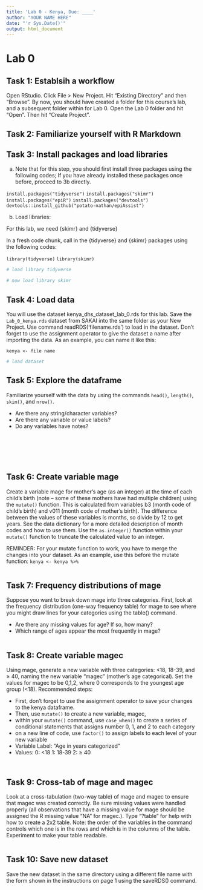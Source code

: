 ```yaml
---
title: 'Lab 0 - Kenya, Due: ____'
author: "YOUR NAME HERE"
date: "'r Sys.Date()'"
output: html_document
---
```


# Lab 0 {.tabset}

## Task 1: Establsih a workflow

Open RStudio. Click File > New Project. Hit “Existing Directory” and then “Browse”. By now, you should have created a folder for this course’s lab, and a subsequent folder within for Lab 0. Open the Lab 0 folder and hit “Open”. Then hit “Create Project”.

## Task 2: Familiarize yourself with R Markdown


## Task 3: Install packages and load libraries

a. Note that for this step, you should first install three packages using the following codes; If you have already installed these packages once before, proceed to 3b directly.

`install.packages("tidyverse")`
`install.packages("skimr")`
`install.packages("epiR")`
`install.packages("devtools")`
`devtools::install_github("potato-nathan/epiAssist")`

b. Load libraries:

For this lab, we need {skimr} and {tidyverse}


In a fresh code chunk, call in the {tidyverse} and {skimr} packages using the following codes:

`library(tidyverse)`
`library(skimr)`

```r
# load library tidyverse

# now load library skimr

```


## Task 4: Load data

You will use the dataset kenya_dhs_dataset_lab_0.rds for this lab. Save the `Lab_0_kenya.rds` dataset from SAKAI into the same folder as your New Project.  Use command readRDS(‘filename.rds’) to load in the dataset. Don’t forget to use the assignment operator to give the dataset a name after importing the data. As an example, you can name it like this:

`kenya <- file name` 

```r
# load dataset

```



## Task 5: Explore the dataframe

Familiarize yourself with the data by using the commands `head()`, `length()`, `skim()`, and `nrow()`.

* Are there any string/character variables?
* Are there any variable or value labels? 
* Do any variables have notes? 

```r

```

```r

```

```r

```

```r

```


```r

```

```r

```



## Task 6: Create variable mage

Create a variable mage for mother’s age (as an integer) at the time of each child’s birth (note – some of these mothers have had multiple children) using the `mutate()` function. This is calculated from variables b3 (month code of child’s birth) and v011 (month code of mother’s birth). The difference between the values of these variables is months, so divide by 12 to get years. See the data dictionary for a more detailed description of month codes and how to use them. Use the `as.integer()` function within your `mutate()` function to truncate the calculated value to an integer.

REMINDER: For your mutate function to work, you have to merge the changes into your dataset. As an example, use this before the mutate function:
`kenya <- kenya %>%` 

```r

```

## Task 7: Frequency distributions of mage

Suppose you want to break down mage into three categories. First, look at the frequency distribution (one-way frequency table) for mage to see where you might draw lines for your categories using the table() command.

* Are there any missing values for age? If so, how many?
* Which range of ages appear the most frequently in mage?

```r

```


## Task 8: Create variable magec

Using mage, generate a new variable with three categories: <18, 18-39, and ≥ 40, naming the new variable “magec” (mother’s age categorical). Set the values for magec to be 0,1,2, where 0 corresponds to the youngest age group (<18).
Recommended steps:

* First, don't forget to use the assignment operator to save your changes to the kenya dataframe.
* Then, use `mutate()`  to create a new variable, magec, 
* within your `mutate()` command, use `case_when()` to create a series of conditional statements that assigns number 0, 1, and 2 to each category 
* on a new line of code, use `factor()` to assign labels to each level of your new variable
*	Variable Label: “Age in years categorized” 
*	Values: 0:  <18 
          1:	18-39
          2:  ≥ 40


```r

```


```r

```



## Task 9: Cross-tab of mage and magec

Look at a cross-tabulation (two-way table) of mage and magec to ensure that magec was created correctly. Be sure missing values were handled properly (all observations that have a missing value for mage should be assigned the R missing value “NA” for magec.).   Type “?table” for help with how to create a 2x2 table.  Note: the order of the variables in the command controls which one is in the rows and which is in the columns of the table. Experiment to make your table readable.

```r

```



## Task 10: Save new dataset

Save the new dataset in the same directory using a different file name with the form shown in the instructions on page 1 using the saveRDS() command.

```r

```








